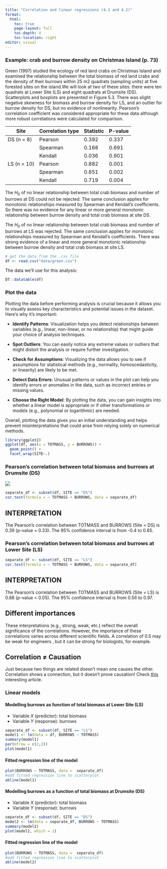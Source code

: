 ```yaml
---
title: "Correlation and linear regressions (4.1 and 4.2)"
format: 
  html:
    toc: true
    page-layout: full
    toc-depth: 4
    toc-location: right          
editor: visual
---
```


::: callout-note
### Example: crab and burrow density on Christmas Island (p. 73)

Green (1997) studied the ecology of red land crabs on Christmas Island and examined the relationship between the total biomass of red land crabs and the density of their burrows within 25 m2 quadrats (sampling units) at five forested sites on the island.We will look at two of these sites: there were ten quadrats at Lower Site (LS) and eight quadrats at Drumsite (DS). Scatterplots and boxplots are presented in Figure 5.3. There was slight negative skewness for biomass and burrow density for LS, and an outlier for burrow density for DS, but no evidence of nonlinearity. Pearson's correlation coefficient was considered appropriate for these data although more robust correlations were calculated for comparison.

| Site        | Correlation type | Statistic | P-value |
|-------------|------------------|-----------|---------|
| DS (n = 8)  | Pearson          | 0.392     | 0.337   |
|             | Spearman         | 0.168     | 0.691   |
|             | Kendall          | 0.036     | 0.901   |
| LS (n = 10) | Pearson          | 0.882     | 0.001   |
|             | Spearman         | 0.851     | 0.002   |
|             | Kendall          | 0.719     | 0.004   |

The $H_0$ of no linear relationship between total crab biomass and number of burrows at DS could not be rejected. The same conclusion applies for monotonic relationships measured by Spearman and Kendall's coefficients. So there was no evidence for any linear or more general monotonic relationship between burrow density and total crab biomass at site DS.

The $H_0$ of no linear relationship between total crab biomass and number of burrows at LS was rejected. The same conclusion applies for monotonic relationships measured by Spearman and Kendall's coefficients. There was strong evidence of a linear and more general monotonic relationship between burrow density and total crab biomass at site LS.
:::

```r
# get the data from the .csv file
df <- read.csv("data/green.csv")
```

The data we'll use for this analysis:

```r
DT::datatable(df)
```

### Plot the data

Plotting the data before performing analysis is crucial because it allows you to visually assess key characteristics and potential issues in the dataset. Here's why it's important:

-   **Identify Patterns**: Visualization helps you detect relationships between variables (e.g., linear, non-linear, or no relationship) that might guide your choice of analysis techniques.

-   **Spot Outliers**: You can easily notice any extreme values or outliers that might distort the analysis or require further investigation.

-   **Check for Assumptions**: Visualizing the data allows you to see if assumptions for statistical methods (e.g., normality, homoscedasticity, or linearity) are likely to be met.

-   **Detect Data Errors**: Unusual patterns or values in the plot can help you identify errors or anomalies in the data, such as incorrect entries or missing values.

-   **Choose the Right Model**: By plotting the data, you can gain insights into whether a linear model is appropriate or if other transformations or models (e.g., polynomial or logarithmic) are needed.

Overall, plotting the data gives you an initial understanding and helps prevent misinterpretations that could arise from relying solely on numerical methods.

```r
library(ggplot2)
ggplot(df, aes(x = TOTMASS, y = BURROWS)) +
  geom_point() +
  facet_wrap(SITE~.)
```

### Pearson's correlation between total biomass and burrows at Drumsite (DS)

![](data/correlation-coefficient.webp){fig-align="center"}

```r
separate_df <- subset(df, SITE == "DS")
cor.test(formula = ~ TOTMASS + BURROWS, data = separate_df)

```

::: {.callout-note appearance="simple"}
## INTERPRETATION

The Pearson's correlation between TOTMASS and BURROWS (Site = DS) is 0.39 (p-value = 0.33). The 95% confidence interval is from -0.4 to 0.85.
:::

### Pearson's correlation between total biomass and burrows at Lower Site (LS)

```r
separate_df <- subset(df, SITE == "LS")
cor.test(formula = ~ TOTMASS + BURROWS, data = separate_df)

```

::: {.callout-note appearance="simple"}
## INTERPRETATION

The Pearson's correlation between TOTMASS and BURROWS (Site = LS) is 0.88 (p-value \< 0.05). The 95% confidence interval is from 0.56 to 0.97.
:::

::: {.callout-warning appearance="simple"}
## Different importances

These interpretations (e.g., strong, weak, etc.) reflect the overall significance of the correlations. However, the importance of these correlations varies across different scientific fields. A correlation of 0.5 may be weak for engineers , but it can be strong for biologists, for example.
:::

::: {.callout-warning appearance="simple"}
## Correlation ≠ Causation

Just because two things are related doesn't mean one causes the other. Correlation shows a connection, but it doesn't prove causation! Check [this](https://sitn.hms.harvard.edu/flash/2021/when-correlation-does-not-imply-causation-why-your-gut-microbes-may-not-yet-be-a-silver-bullet-to-all-your-problems/) interesting article.
:::

### Linear models

#### Modelling burrows as function of total biomass at Lower Site (LS)

-   Variable $X$ (predictor): total biomass\
-   Variable $Y$ (response): burrows

```r
separate_df <- subset(df, SITE == "LS")
model1 <- lm(data = df, BURROWS ~ TOTMASS)
summary(model1)
par(mfrow = c(2,2))
plot(model1)

```

#### Fitted regression line of the model

```r
plot(BURROWS ~ TOTMASS, data =  separate_df)
#add fitted regression line to scatterplot
abline(model1)
```

#### Modelling burrows as a function of total biomass at Drumsite (DS)

-   Variable $X$ (predictor): total biomass\
-   Variable $Y$ (response): burrows

```r
separate_df <- subset(df, SITE == "DS")
model2 <- lm(data = separate_df, BURROWS ~ TOTMASS)
summary(model2)
plot(model2, which = 1)
```

#### Fitted regression line of the model

```r
plot(BURROWS ~ TOTMASS, data =  separate_df)
#add fitted regression line to scatterplot
abline(model2)
```
